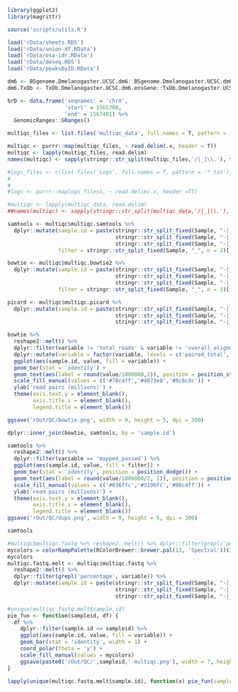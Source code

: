 
```r
library(ggplot2)
library(magrittr)

source('scripts/utils.R')

load('rData/sheets.RDS')
load('rData/union-df.RData')
load('rData/osa-idr.RData')
load('rData/deseq.RDS')
load('rData/peaksByID.RData')

dm6 <- BSgenome.Dmelanogaster.UCSC.dm6::BSgenome.Dmelanogaster.UCSC.dm6
dm6.TxDb <- TxDb.Dmelanogaster.UCSC.dm6.ensGene::TxDb.Dmelanogaster.UCSC.dm6.ensGene

brD <- data.frame('seqnames' = 'chrX',
                  'start' = 1565708,
                  'end' = 1567401) %>%
  GenomicRanges::GRanges()


```


```r
multiqc_files <- list.files('multiqc_data', full.names = T, pattern = '*.txt')

multiqc <- purrr::map(multiqc_files, ~ read.delim(.x, header = T))
multiqc <- lapply(multiqc_files, read.delim) 
names(multiqc) <- sapply(stringr::str_split(multiqc_files,'/|_|\\.'), function(x) paste(x[1],x[4],sep ='.'))

#logs_files <- c(list.files('Logs', full.names = T, pattern = '*.txt'), list.files('Logs', full.names = T, pattern = '*.tsv'))
#
#
#logs <- purrr::maplogs_filess, ~ read.delim(.x, header =TT)

#multiqc <- lapply(multiqc_data, read.delim) 
##names(multiqc) <- sapply(stringr::str_split(multiqc_data,'/|_|\\.'), function(x) paste(x[1],x[4],sep ='.'))


```

```r
samtools <- multiqc$multiqc.samtools %>%
  dplyr::mutate(sample.id = paste(stringr::str_split_fixed(Sample, "-|_", n = 8)[,1],
                                  stringr::str_split_fixed(Sample, "-|_", n = 8)[,6],
                                  stringr::str_split_fixed(Sample, "-|_", n = 8)[,7], sep = "."),
                filter = stringr::str_split_fixed(Sample, "_", n = 3)[,3], .before = 1)

bowtie <- multiqc$multiqc.bowtie2 %>%
  dplyr::mutate(sample.id = paste(stringr::str_split_fixed(Sample, "-|_", n = 8)[,1],
                                  stringr::str_split_fixed(Sample, "-|_", n = 8)[,6],
                                  stringr::str_split_fixed(Sample, "-|_", n = 8)[,7], sep = "."), 
                filter = stringr::str_split_fixed(Sample, "_", n = 3)[,3], .before = 1)

picard <- multiqc$multiqc.picard %>%
  dplyr::mutate(sample.id = paste(stringr::str_split_fixed(Sample, "-|_", n = 8)[,1],
                                  stringr::str_split_fixed(Sample, "-|_", n = 8)[,6],
                                  stringr::str_split_fixed(Sample, "-|_", n = 8)[,7], sep = ".")) 

bowtie %>%
  reshape2::melt() %>%
  dplyr::filter(variable != 'total_reads' & variable != 'overall_alignment_rate' & variable != 'paired_total') %>%
  dplyr::mutate(variable = factor(variable, levels = c('paired_total', 'paired_aligned_one', 'paired_aligned_multi','paired_aligned_none'))) %>%
  ggplot(aes(sample.id, value, fill = variable)) +
  geom_bar(stat = 'identity') +
  geom_text(aes(label = round(value/1000000,2)), position = position_stack(vjust = 0.5)) +
  scale_fill_manual(values = c('#78c4ff','#4873e8','#8c8c8c')) +
  ylab('read pairs (millions)') +
  theme(axis.text.y = element_blank(),
        axis.title.x = element_blank(),
        legend.title = element_blank()) 

ggsave('rOut/QC/bowtie.png', width = 9, height = 5, dpi = 300)

dplyr::inner_join(bowtie, samtools, by = 'sample.id')

samtools %>%
  reshape2::melt() %>%
  dplyr::filter(variable == 'mapped_passed') %>%
  ggplot(aes(sample.id, value, fill = filter)) +
  geom_bar(stat = 'identity', position = position_dodge()) + 
  geom_text(aes(label = round(value/1000000/2, 2)), position = position_dodge(0.9), vjust = -0.5) +
  scale_fill_manual(values = c('#036ffc','#519bfc','#96c4ff')) + 
  ylab('read pairs (millions)') +
  theme(axis.text.y = element_blank(),
        axis.title.x = element_blank(),
        legend.title = element_blank())
ggsave('rOut/QC/dups.png', width = 9, height = 5, dpi = 300)

samtools

```

```r
#multiqc$multiqc.fastq %>% reshape2::melt() %>% dplyr::filter(grepl('percentage',variable))
mycolors = colorRampPalette(RColorBrewer::brewer.pal(13, 'Spectral'))(13)
mycolors
multiqc.fastq.melt <- multiqc$multiqc.fastq %>%
  reshape2::melt() %>%
  dplyr::filter(grepl('percentage', variable)) %>%
  dplyr::mutate(sample.id = paste(stringr::str_split_fixed(Sample, "-|_", n = 8)[,1],
                                  stringr::str_split_fixed(Sample, "-|_", n = 8)[,6],
                                  stringr::str_split_fixed(Sample, "-|_", n = 8)[,7], sep = "_")) 

#unique(multiqc.fastq.melt$sample.id)
pie_fun <- function(sampleid, df) {
  df %>% 
    dplyr::filter(sample.id == sampleid) %>%
    ggplot(aes(sample.id, value, fill = variable)) +
    geom_bar(stat = 'identity', width = 1) + 
    coord_polar(theta = 'y') +
    scale_fill_manual(values = mycolors)
    ggsave(paste0('rOut/QC/',sampleid,'-multiqc.png'), width = 7, height = 4, dpi = 300)
}

lapply(unique(multiqc.fastq.melt$sample.id), function(x) pie_fun(sampleid = x, df = multiqc.fastq.melt))


```

